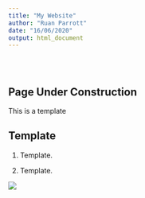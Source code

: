 ---
title: "My Website"
author: "Ruan Parrott"
date: "16/06/2020"
output: html_document
---

<style type="text/css">
.title {
  display: none;
}

#getting-started img {
  margin-right: 10px;
}

</style>

<div class="row" style="padding-top: 30px;">
<div class="col-sm-6">

# **Page Under Construction**

This is a template 

## Template

1. Template.

2. Template. 



</div>
<div class="col-sm-6">

![](images/WebsiteMe.png)